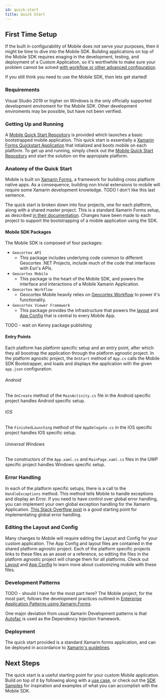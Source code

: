 ```yaml
---
id: quick-start
title: Quick Start
---
```



<DesignerCallout />

## First Time Setup

If the built in configurability of Mobile does not serve your purposes, then it might be time to dive into the Mobile SDK. Building applications on top of the Mobile SDK requires enaging in the development, testing, and deployment of a Custom Application, so it's worthwhile to make sure your problem cannot be solved [with workflow or other advanced configuration](http://localhost:3000/docs/mobile/overview#start-with-your-use-case).

If you still think you need to use the Mobile SDK, then lets get started!

### Requirements

Visual Studio 2019 or higher on Windows is the only officially supported development enviroment for the Mobile SDK. Other development enviroments may be possible, but have not been verified.

### Getting Up and Running

A [Mobile Quick Start Repository](https://github.com/geocortex/mobile-quick-start) is provided which launches a basic bootstrapped mobile application. This quick start is essentially a [Xamarin Forms Quickstart Application](https://docs.microsoft.com/en-us/xamarin/get-started/quickstarts/single-page?pivots=windows) that intialized and boots mobile on each platform. To get up and running, simply check out the [Mobile Quick Start Repository](https://github.com/geocortex/mobile-quick-start) and start the solution on the appropiate platform.

### Anatomy of the Quick Start

Mobile is built on [Xamarin Forms](https://docs.microsoft.com/en-us/xamarin/xamarin-forms/), a framework for building cross platform native apps. As a consequence, building non trivial extensions to mobile will require some Xamarin development knowledge. TODO I don't like this last sentence.

The quick start is broken down into four projects, one for each platform, along with a shared master project. This is a standard Xamarin Forms setup, as described [in their documentation](https://docs.microsoft.com/en-us/xamarin/get-started/quickstarts/deepdive?pivots=windows#anatomy-of-a-xamarinforms-application). Changes have been made to each project to support the bootstrapping of a mobile application using the SDK.

#### Mobile SDK Packages

The Mobile SDK is composed of four packages:

-   `Geocortex API`
    -   This package includes underlying code common to different Geocortex .NET Projects, include much of the code that interfaces with Esri's APIs.
-   `Geocortex Mobile`
    -   This package is the heart of the Mobile SDK, and powers the interface and interactions of a Mobile Xamarin Application.
-   `Geocortex Workflow`
    -   Geocortex Mobile heavily relies on [Geocortex Workflow](/docs/workflow/overview) to power it's functionality.
-   `Geocortex Viewer Framework`
    -   This package provides the infrastructure that powers the [layout](/docs/mobile/concepts-layout) and [App Config](/docs/mobile/concepts-app-config) that is central to every Mobile App.

TODO - wait on Kenny package publishing

#### Entry Points

Each platform has platform specific setup and an entry point, after which they all boostrap the application through the platform agnostic project. In the platform agnostic project, the `OnStart` method of `App.cs` calls the Mobile SDK Bootstrapper, and loads and displays the application with the given `app.json` configuration.

###### Android

The `OnCreate` method of the `MainActivity.cs` file in the Android specific project handles Android specific setup.

###### IOS

The `FinishedLaunching` method of the `AppDelegate.cs` in the IOS specific project handles IOS specific setup.

###### Universal Windows

The constructors of the `App.xaml.cs` and `MainPage.xaml.cs` files in the UWP specific project handles Windows specific setup.

### Error Handling

In each of the platform specific setups, there is a call to the `HandleExceptions` method. This method tells Mobile to handle exceptions and display an Error. If you need to have control over global error handling, you can implement your own global exception handling for the Xamarin Application. [This Stack Overflow post](https://stackoverflow.com/questions/39503390/global-exception-handling-in-xamarin-cross-platform) is a good starting point for implementating global error handling.

### Editing the Layout and Config

Many changes to Mobile will require editing the Layout and Config for your custom application. The App Config and layout files are contained in the shared platform agnostic project. Each of the platform specific projects links to these files as an asset or a reference, so editing the files in the platform agnostic project will change them for all platforms. Check out [Layout](/docs/mobile/concepts-layout) and [App Config](/docs/mobile/concepts-app-config) to learn more about customizing mobile with these files.

### Development Patterns

TODO - should I have for the most part here?
The Mobile project, for the most part, follows the development practices outlined in [Enterprise Application Patterns using Xamarin.Forms](https://docs.microsoft.com/en-us/xamarin/xamarin-forms/enterprise-application-patterns/).

One major deviation from usual Xamarin Development patterns is that [Autofac](https://autofac.org/) is used as the Dependency Injection framework. 

### Deployment

The quick start provided is a standard Xamarin forms application, and can be deployed in accordance to [Xamarin's guidelines](https://docs.microsoft.com/en-us/xamarin/xamarin-forms/deploy-test/).

## Next Steps

The quick start is a useful starting point for your custom Mobile application. Build on top of it by following along with a [use case](/docs/mobile/implement-command-operation), or check out the [SDK Samples](https://github.com/geocortex/sdk-samples) for inspiration and examples of what you can accomplish with the Mobile SDK. 

